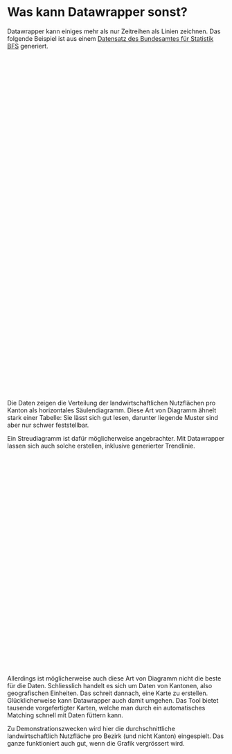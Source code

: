 # Was kann Datawrapper sonst?

Datawrapper kann einiges mehr als nur Zeitreihen als Linien zeichnen. Das folgende Beispiel ist aus einem [Datensatz des Bundesamtes für Statistik BFS](https://www.atlas.bfs.admin.ch/maps/13/de/17965_5882_5872_4801/27738.html) generiert.

```{=html}
<div style="min-height:764px"><script type="text/javascript" defer src="https://datawrapper.dwcdn.net/rG8gr/embed.js?v=1" charset="utf-8"></script><noscript><img src="https://datawrapper.dwcdn.net/rG8gr/full.png" alt="" /></noscript></div>
```

<hr style="visibility:hidden;" />

Die Daten zeigen die Verteilung der landwirtschaftlichen Nutzflächen pro Kanton als horizontales Säulendiagramm. Diese Art von Diagramm ähnelt stark einer Tabelle: Sie lässt sich gut lesen, darunter liegende Muster sind aber nur schwer feststellbar.

Ein Streudiagramm ist dafür möglicherweise angebrachter. Mit Datawrapper lassen sich auch solche erstellen, inklusive generierter Trendlinie.

```{=html}
<div style="min-height:477px"><script type="text/javascript" defer src="https://datawrapper.dwcdn.net/QksOK/embed.js?v=1" charset="utf-8"></script><noscript><img src="https://datawrapper.dwcdn.net/QksOK/full.png" alt="" /></noscript></div>
```

<hr style="visibility:hidden;" />

Allerdings ist möglicherweise auch diese Art von Diagramm nicht die beste für die Daten. Schliesslich handelt es sich um Daten von Kantonen, also geografischen Einheiten. Das schreit dannach, eine Karte zu erstellen. Glücklicherweise kann Datawrapper auch damit umgehen. Das Tool bietet tausende vorgefertigter Karten, welche man durch ein automatisches Matching schnell mit Daten füttern kann.

Zu Demonstrationszwecken wird hier die durchschnittliche landwirtschaftlich Nutzfläche pro Bezirk (und nicht Kanton) eingespielt. Das ganze funktioniert auch gut, wenn die Grafik vergrössert wird.

:::{.column-page}
```{=html}
<div style="min-height:836px"><script type="text/javascript" defer src="https://datawrapper.dwcdn.net/OHJZB/embed.js?v=9" charset="utf-8"></script><noscript><img src="https://datawrapper.dwcdn.net/OHJZB/full.png" alt="" /></noscript></div>
```
:::